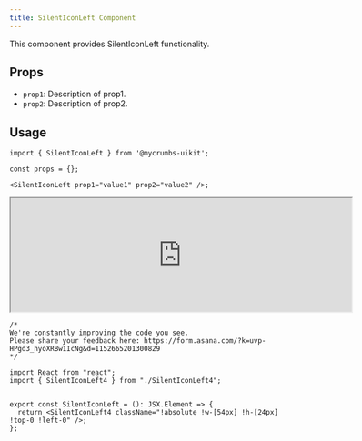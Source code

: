 ```yaml
---
title: SilentIconLeft Component
---
```




This component provides SilentIconLeft functionality.

## Props

- `prop1`: Description of prop1.
- `prop2`: Description of prop2.

## Usage

```tsx
import { SilentIconLeft } from '@mycrumbs-uikit';

const props = {};

<SilentIconLeft prop1="value1" prop2="value2" />;
```

<iframe src="https://example.com" width="600" height="200"  rounded="12px' className={'flex'} frameborder="0"></iframe>


```tsx
/*
We're constantly improving the code you see. 
Please share your feedback here: https://form.asana.com/?k=uvp-HPgd3_hyoXRBw1IcNg&d=1152665201300829
*/

import React from "react";
import { SilentIconLeft4 } from "./SilentIconLeft4";


export const SilentIconLeft = (): JSX.Element => {
  return <SilentIconLeft4 className="!absolute !w-[54px] !h-[24px] !top-0 !left-0" />;
};

```